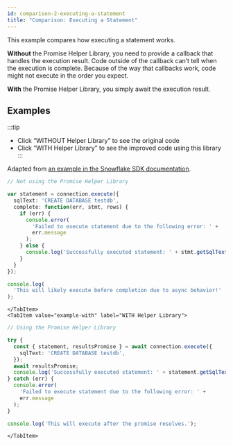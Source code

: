 ```yaml
---
id: comparison-2-executing-a-statement
title: "Comparison: Executing a Statement"
---
```



This example compares how executing a statement works.

**Without** the Promise Helper Library, you need to provide a callback that handles the execution result. Code outside of the callback can’t tell when the execution is complete. Because of the way that callbacks work, code might not execute in the order you expect.

**With** the Promise Helper Library, you simply await the execution result.

## Examples

:::tip
- Click “WITHOUT Helper Library” to see the original code
- Click “WITH Helper Library” to see the improved code using this library
:::

<Tabs>
    <TabItem value="example-without" label="WITHOUT Helper Library">

Adapted from [an example in the Snowflake SDK documentation](https://docs.snowflake.com/en/developer-guide/node-js/nodejs-driver-execute#executing-statements).

```typescript
// Not using the Promise Helper Library

var statement = connection.execute({
  sqlText: 'CREATE DATABASE testdb',
  complete: function(err, stmt, rows) {
    if (err) {
      console.error(
        'Failed to execute statement due to the following error: ' +
        err.message
      );
    } else {
      console.log('Successfully executed statement: ' + stmt.getSqlText());
    }
  }
});

console.log(
  'This will likely execute before completion due to async behavior!'
);
```
    </TabItem>
    <TabItem value="example-with" label="WITH Helper Library">

```typescript
// Using the Promise Helper Library

try {
  const { statement, resultsPromise } = await connection.execute({
    sqlText: 'CREATE DATABASE testdb',
  });
  await resultsPromise;
  console.log('Successfully executed statement: ' + statement.getSqlText());
} catch (err) {
  console.error(
    'Failed to execute statement due to the following error: ' +
    err.message
  );
}

console.log('This will execute after the promise resolves.');
```

    </TabItem>

</Tabs>
